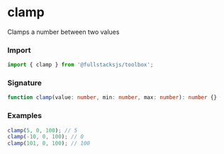 # clamp

Clamps a number between two values

### Import

```typescript copy
import { clamp } from '@fullstacksjs/toolbox';
```

### Signature

```typescript copy
function clamp(value: number, min: number, max: number): number {}
```

### Examples

```typescript copy
clamp(5, 0, 100); // 5
clamp(-10, 0, 100); // 0
clamp(101, 0, 100); // 100
```
